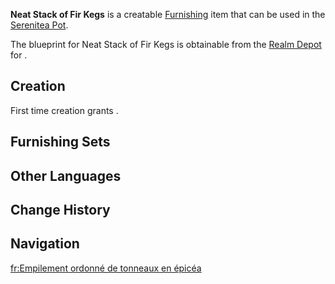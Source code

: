 {{Furnishing Infobox
|id             = 373102
|image          = Item Neat Stack of Fir Kegs.png
|category       = Landscape
|subcategory    = Item
|rarity         = 2
|adeptal_energy = 30
|load           = 35
|reduced_load   = 24
|description    = Kegs made from [[Fir Wood|fir wood]] that have been neatly stacked on one another. Though such tidy organization is pleasing to the eye, the topmost kegs are a bit unstable.<br />It goes without saying that workers must take extra care when moving the kegs to avoid accidentally cracking open any of the lids. Though the taste of the alcohol stored within these kegs is exceptionally good, getting stains out of clothing from a spill can be an absolute nightmare.
|blueprint      = [[Realm Depot]]
}}
'''Neat Stack of Fir Kegs''' is a creatable [[Furnishing]] item that can be used in the [[Serenitea Pot]].

The blueprint for Neat Stack of Fir Kegs is obtainable from the [[Realm Depot]] for {{Item|Realm Currency|24|x=80}}.

==Creation==
First time creation grants {{Item|Trust|24|x=30}}.
{{Recipe
|type = Creation
|time = 12h
|Fir Wood = 4
|sort = Fir Wood
}}

==Furnishing Sets==
{{Craft Usage}}

==Other Languages==
{{Other Languages|default_hidden = 1
|en      = Neat Stack of Fir Kegs
|zhs     = 有序叠放的杉木酒桶
|zhs_rm  = Yǒuxù Diéfàng de Shānmù Jiǔtǒng
|zht     = 有序疊放的杉木酒桶
|zht_rm  = Yǒuxù Diéfàng de Shānmù Jiǔtǒng
|ja      = ちゃんと積み上げられた杉の酒樽
|ja_rm   = Chanto Tsumiagerareta Sugi no Sakadaru
|ko      = 가지런히 놓인 삼나무 술통
|ko_rm   = 
|es      = Barriles de abeto ordenados
|fr      = Empilement ordonné de tonneaux en épicéa
|ru      = Аккуратно сложенные бочки из пихты
|th      = ถังไวน์วางซ้อนกัน
|th_rm   = 
|vi      = Thùng Rượu Gỗ Sam Xếp Ngay Ngắn
|de      = Ordentlich gestapelte Tannenweinfässer
|id      = Gentong Kayu Fir yang Rapi
|pt      = Pilha Organizada de Barris de Abeto
}}

==Change History==
{{Change History|1.5}}

==Navigation==
{{Furnishing Navbox/Exterior|Landscape}}

[[fr:Empilement ordonné de tonneaux en épicéa]]